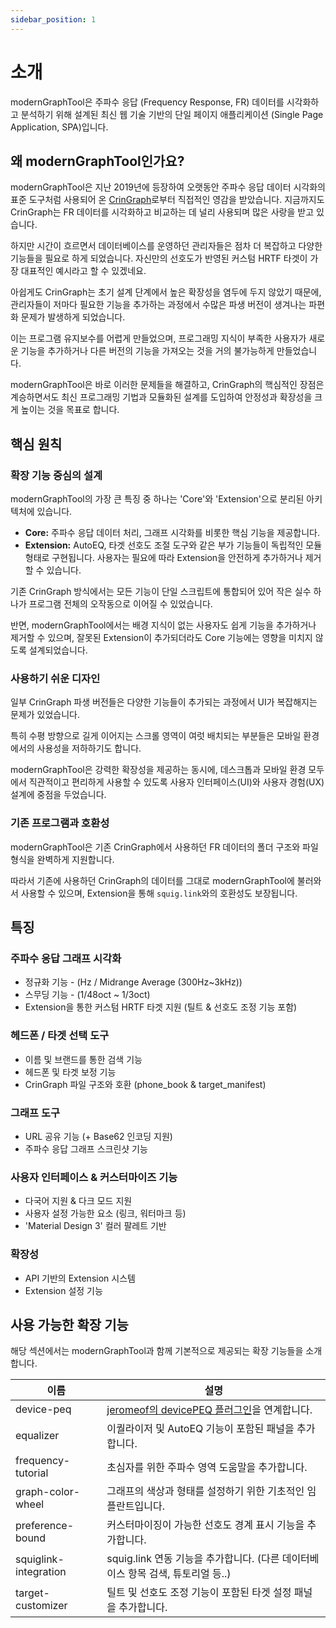 ```yaml
---
sidebar_position: 1
---
```


# 소개

modernGraphTool은 주파수 응답 (Frequency Response, FR) 데이터를 시각화하고 분석하기 위해 설계된 최신 웹 기술 기반의 단일 페이지 애플리케이션 (Single Page Application, SPA)입니다.

## 왜 modernGraphTool인가요?

modernGraphTool은 지난 2019년에 등장하여 오랫동안 주파수 응답 데이터 시각화의 표준 도구처럼 사용되어 온 [CrinGraph](https://github.com/mlochbaum/CrinGraph)로부터 직접적인 영감을 받았습니다. 지금까지도 CrinGraph는 FR 데이터를 시각화하고 비교하는 데 널리 사용되며 많은 사랑을 받고 있습니다.

하지만 시간이 흐르면서 데이터베이스를 운영하던 관리자들은 점차 더 복잡하고 다양한 기능들을 필요로 하게 되었습니다. 자신만의 선호도가 반영된 커스텀 HRTF 타겟이 가장 대표적인 예시라고 할 수 있겠네요.

아쉽게도 CrinGraph는 초기 설계 단계에서 높은 확장성을 염두에 두지 않았기 때문에, 관리자들이 저마다 필요한 기능을 추가하는 과정에서 수많은 파생 버전이 생겨나는 파편화 문제가 발생하게 되었습니다. 

이는 프로그램 유지보수를 어렵게 만들었으며, 프로그래밍 지식이 부족한 사용자가 새로운 기능을 추가하거나 다른 버전의 기능을 가져오는 것을 거의 불가능하게 만들었습니다.

modernGraphTool은 바로 이러한 문제들을 해결하고, CrinGraph의 핵심적인 장점은 계승하면서도 최신 프로그래밍 기법과 모듈화된 설계를 도입하여 안정성과 확장성을 크게 높이는 것을 목표로 합니다.

## 핵심 원칙

### 확장 기능 중심의 설계

modernGraphTool의 가장 큰 특징 중 하나는 'Core'와 'Extension'으로 분리된 아키텍처에 있습니다.

*   **Core:** 주파수 응답 데이터 처리, 그래프 시각화를 비롯한 핵심 기능을 제공합니다.
*   **Extension:** AutoEQ, 타겟 선호도 조절 도구와 같은 부가 기능들이 독립적인 모듈 형태로 구현됩니다. 사용자는 필요에 따라 Extension을 안전하게 추가하거나 제거할 수 있습니다.

기존 CrinGraph 방식에서는 모든 기능이 단일 스크립트에 통합되어 있어 작은 실수 하나가 프로그램 전체의 오작동으로 이어질 수 있었습니다. 

반면, modernGraphTool에서는 배경 지식이 없는 사용자도 쉽게 기능을 추가하거나 제거할 수 있으며, 잘못된 Extension이 추가되더라도 Core 기능에는 영향을 미치지 않도록 설계되었습니다.

### 사용하기 쉬운 디자인

일부 CrinGraph 파생 버전들은 다양한 기능들이 추가되는 과정에서 UI가 복잡해지는 문제가 있었습니다. 

특히 수평 방향으로 길게 이어지는 스크롤 영역이 여럿 배치되는 부분들은 모바일 환경에서의 사용성을 저하하기도 합니다.

modernGraphTool은 강력한 확장성을 제공하는 동시에, 데스크톱과 모바일 환경 모두에서 직관적이고 편리하게 사용할 수 있도록 사용자 인터페이스(UI)와 사용자 경험(UX) 설계에 중점을 두었습니다.

### 기존 프로그램과 호환성

modernGraphTool은 기존 CrinGraph에서 사용하던 FR 데이터의 폴더 구조와 파일 형식을 완벽하게 지원합니다. 

따라서 기존에 사용하던 CrinGraph의 데이터를 그대로 modernGraphTool에 불러와서 사용할 수 있으며, Extension을 통해 `squig.link`와의 호환성도 보장됩니다.

## 특징

### 주파수 응답 그래프 시각화
- 정규화 기능 - (Hz / Midrange Average (300Hz~3kHz))
- 스무딩 기능 - (1/48oct ~ 1/3oct)
- Extension을 통한 커스텀 HRTF 타겟 지원 (틸트 & 선호도 조정 기능 포함)

### 헤드폰 / 타겟 선택 도구
- 이름 및 브랜드를 통한 검색 기능
- 헤드폰 및 타겟 보정 기능
- CrinGraph 파일 구조와 호환 (phone_book & target_manifest)

### 그래프 도구
- URL 공유 기능 (+ Base62 인코딩 지원)
- 주파수 응답 그래프 스크린샷 기능

### 사용자 인터페이스 & 커스터마이즈 기능
- 다국어 지원 & 다크 모드 지원
- 사용자 설정 가능한 요소 (링크, 워터마크 등)
- 'Material Design 3' 컬러 팔레트 기반

### 확장성
- API 기반의 Extension 시스템
- Extension 설정 기능

## 사용 가능한 확장 기능

해당 섹션에서는 modernGraphTool과 함께 기본적으로 제공되는 확장 기능들을 소개합니다.

| 이름                   | 설명         |
|-----------------------|-------------|
| device-peq            | [jeromeof의 devicePEQ 플러그인](https://github.com/jeromeof/devicePEQ)을 연계합니다. |
| equalizer             | 이퀄라이저 및 AutoEQ 기능이 포함된 패널을 추가합니다. |
| frequency-tutorial    | 초심자를 위한 주파수 영역 도움말을 추가합니다. |
| graph-color-wheel     | 그래프의 색상과 형태를 설정하기 위한 기초적인 임플란트입니다. |
| preference-bound      | 커스터마이징이 가능한 선호도 경계 표시 기능을 추가합니다. |
| squiglink-integration | squig.link 연동 기능을 추가합니다. (다른 데이터베이스 항목 검색, 튜토리얼 등..) |
| target-customizer     | 틸트 및 선호도 조정 기능이 포함된 타겟 설정 패널을 추가합니다. |
